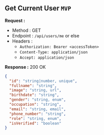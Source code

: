 
## Get Current User `MVP`

**Request :**

- Method : <Badge method="GET">GET</Badge>
- Endpoint : `/api/users/me` or else
- Headers :
  - `Authorization: Bearer <accessToken>`
  - `Content-Type: application/json`
  - `Accept: application/json`

**Response :** <Badge outline variant="success">200 OK</Badge>

```json
{
  "id": "string|number, unique",
  "fullname": "string",
  "image": "string, url",
  "birthdate": "string",
  "gender": "string, enum",
  "occupation": "string",
  "email": "string, email",
  "phone_number": "string",
  "role": "string, enum",
  "isVerified": "boolean"
}
```
